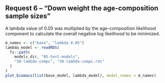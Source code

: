 ## Request 6 -- "Down weight the age-composition sample sizes"

A lambda value of 0.05 was multiplied by the age-composition likelihood
component to calculate the overall negative log likelihood to be minimized.

```r
m_names <- c("base", "lambda 0.05")
lambda_model <- readRDS(
  fs::path(
    models_dir, "05-test-models",
    "30-lambda-comps", "30-lambda-comps.rds"
  )
)
plot_biomass(list(base_model, lambda_model), model_names = m_names)
```
